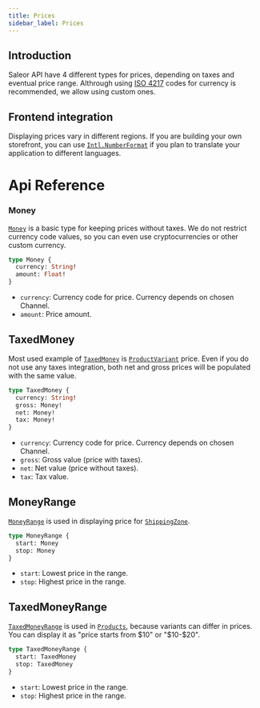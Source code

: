 ```yaml
---
title: Prices
sidebar_label: Prices
---
```


## Introduction 

Saleor API have 4 different types for prices, depending on taxes and eventual price range. 
Althrough using [ISO 4217](https://pl.wikipedia.org/wiki/ISO_4217) codes for currency is recommended, we allow using custom ones. 

## Frontend integration

Displaying prices vary in different regions. If you are building your own storefront, you can use [`Intl.NumberFormat`](https://developer.mozilla.org/en-US/docs/Web/JavaScript/Reference/Global_Objects/Intl/NumberFormat) if you plan to translate your application to different languages.


# Api Reference

### Money
[`Money`](developer/api-reference/objects/money.mdx) is a basic type for keeping prices without taxes. We do not restrict currency code values, so you can even use cryptocurrencies or other custom currency.

```graphql
type Money {
  currency: String!
  amount: Float!
}
```

- `currency`: Currency code for price. Currency depends on chosen Channel.
- `amount`: Price amount.

## TaxedMoney
Most used example of [`TaxedMoney`](developer/api-reference/objects/taxed-money.mdx) is [`ProductVariant`](developer/api-reference/objects/product-variant.mdx) price. Even if you do not use any taxes integration, both net and gross prices will be populated with the same value.

```graphql
type TaxedMoney {
  currency: String!
  gross: Money!
  net: Money!
  tax: Money!
}
```

- `currency`: Currency code for price. Currency depends on chosen Channel.
- `gross`: Gross value (price with taxes).
- `net`: Net value (price without taxes).
- `tax`: Tax value.

## MoneyRange
[`MoneyRange`](developer/api-reference/objects/money-range.mdx) is used in displaying price for [`ShippingZone`](developer/api-reference/objects/shipping-zone.mdx).

```graphql
type MoneyRange {
  start: Money
  stop: Money
}
```

- `start`: Lowest price in the range.
- `stop`: Highest price in the range.

## TaxedMoneyRange
[`TaxedMoneyRange`](developer/api-reference/objects/taxed-money-range.mdx) is used in [`Products`](developer/api-reference/objects/product.mdx), because variants can differ in prices. You can display it as "price starts from $10" or "$10-$20".

```graphql
type TaxedMoneyRange {
  start: TaxedMoney
  stop: TaxedMoney
}
```

- `start`: Lowest price in the range.
- `stop`: Highest price in the range.


